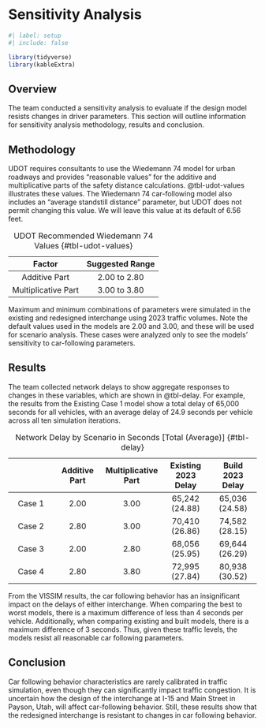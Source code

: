 # Sensitivity Analysis

```r
#| label: setup
#| include: false

library(tidyverse)
library(kableExtra)

```

## Overview

The team conducted a sensitivity analysis to evaluate if the design model resists changes in driver parameters.
This section will outline information for sensitivity analysis methodology, results and conclusion.

## Methodology

UDOT requires consultants to use the Wiedemann 74 model for urban roadways and provides "reasonable values" for the additive and multiplicative parts of the safety distance calculations.
@tbl-udot-values illustrates these values.
The Wiedemann 74 car-following model also includes an "average standstill distance" parameter, but UDOT does not permit changing this value.
We will leave this value at its default of 6.56 feet.

|       Factor        | Suggested Range |
|:-------------------:|:---------------:|
|    Additive Part    |  2.00 to 2.80   |
| Multiplicative Part |  3.00 to 3.80   |

: UDOT Recommended Wiedemann 74 Values {#tbl-udot-values}

Maximum and minimum combinations of parameters were simulated in the existing and redesigned interchange using 2023 traffic volumes.
Note the default values used in the models are 2.00 and 3.00, and these will be used for scenario analysis.
These cases were analyzed only to see the models' sensitivity to car-following parameters.

## Results

The team collected network delays to show aggregate responses to changes in these variables, which are shown in @tbl-delay.
For example, the results from the Existing Case 1 model show a total delay of 65,000 seconds for all vehicles, with an average delay of 24.9 seconds per vehicle across all ten simulation iterations.

|        | Additive Part | Multiplicative Part | Existing 2023 Delay | Build 2023 Delay |
|:-------------:|:-------------:|:-------------:|:-------------:|:-------------:|
| Case 1 |     2.00      |        3.00         |   65,242 (24.88)    |  65,036 (24.58)  |
| Case 2 |     2.80      |        3.00         |   70,410 (26.86)    |  74,582 (28.15)  |
| Case 3 |     2.00      |        2.80         |   68,056 (25.95)    |  69,644 (26.29)  |
| Case 4 |     2.80      |        3.80         |   72,995 (27.84)    |  80,938 (30.52)  |

: Network Delay by Scenario in Seconds \[Total (Average)\] {#tbl-delay}

From the VISSIM results, the car following behavior has an insignificant impact on the delays of either interchange.
When comparing the best to worst models, there is a maximum difference of less than 4 seconds per vehicle.
Additionally, when comparing existing and built models, there is a maximum difference of 3 seconds.
Thus, given these traffic levels, the models resist all reasonable car following parameters.

## Conclusion

Car following behavior characteristics are rarely calibrated in traffic simulation, even though they can significantly impact traffic congestion.
It is uncertain how the design of the interchange at I-15 and Main Street in Payson, Utah, will affect car-following behavior.
Still, these results show that the redesigned interchange is resistant to changes in car following behavior.
